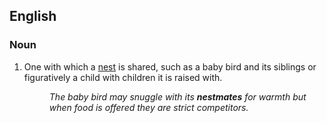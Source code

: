 ==English==

===Noun===
{{en-noun}}

#One with which a [[nest]] is shared, such as a baby bird and its siblings or figuratively a child with children it is raised with.
#:''The baby bird may snuggle with its '''nestmates''' for warmth but when food is offered they are strict competitors.''